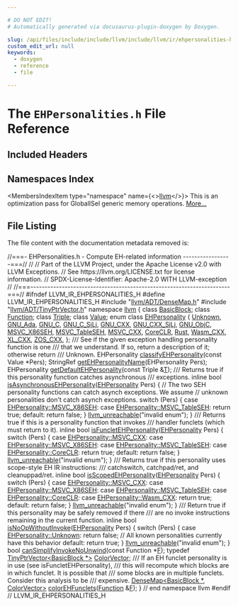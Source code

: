 ```yaml
---

# DO NOT EDIT!
# Automatically generated via docusaurus-plugin-doxygen by Doxygen.

slug: /api/files/include/include/llvm/include/llvm/ir/ehpersonalities-h
custom_edit_url: null
keywords:
  - doxygen
  - reference
  - file

---
```





# The `EHPersonalities.h` File Reference

<DoxygenPage pluginConfig={pluginConfig}>



## Included Headers

<IncludesList>
<IncludesListItem
  filePath="llvm/ADT/DenseMap.h"
  permalink="/docs/api/files/include/include/llvm/include/llvm/adt/densemap-h"
  isLocal="true" />
<IncludesListItem
  filePath="llvm/ADT/TinyPtrVector.h"
  permalink="/docs/api/files/include/include/llvm/include/llvm/adt/tinyptrvector-h"
  isLocal="true" />
</IncludesList>

## Namespaces Index

<MembersIndex>

<MembersIndexItem
  type="namespace"
  name={<><a href="/docs/api/namespaces/llvm">llvm</a></>}>
This is an optimization pass for GlobalISel generic memory operations. <a href="/docs/api/namespaces/llvm/#details">More...</a>
</MembersIndexItem>

</MembersIndex>


## File Listing

The file content with the documentation metadata removed is:

<ProgramListing>

<Link id="l00001" /><CodeLine lineNumber="1"><span class="doxyHighlightComment">//===- EHPersonalities.h - Compute EH-related information -----------------===//</span></CodeLine>
<Link id="l00002" /><CodeLine lineNumber="2"><span class="doxyHighlightComment">//</span></CodeLine>
<Link id="l00003" /><CodeLine lineNumber="3"><span class="doxyHighlightComment">// Part of the LLVM Project, under the Apache License v2.0 with LLVM Exceptions.</span></CodeLine>
<Link id="l00004" /><CodeLine lineNumber="4"><span class="doxyHighlightComment">// See https://llvm.org/LICENSE.txt for license information.</span></CodeLine>
<Link id="l00005" /><CodeLine lineNumber="5"><span class="doxyHighlightComment">// SPDX-License-Identifier: Apache-2.0 WITH LLVM-exception</span></CodeLine>
<Link id="l00006" /><CodeLine lineNumber="6"><span class="doxyHighlightComment">//</span></CodeLine>
<Link id="l00007" /><CodeLine lineNumber="7"><span class="doxyHighlightComment">//===----------------------------------------------------------------------===//</span></CodeLine>
<Link id="l00008" /><CodeLine lineNumber="8"></CodeLine>
<Link id="l00009" /><CodeLine lineNumber="9"><span class="doxyHighlightPreprocessor">#ifndef LLVM&#95;IR&#95;EHPERSONALITIES&#95;H</span></CodeLine>
<Link id="l00010" /><CodeLine lineNumber="10"><span class="doxyHighlightPreprocessor">#define LLVM&#95;IR&#95;EHPERSONALITIES&#95;H</span></CodeLine>
<Link id="l00011" /><CodeLine lineNumber="11"></CodeLine>
<Link id="l00012" /><CodeLine lineNumber="12"><span class="doxyHighlightPreprocessor">#include &quot;<a href="/docs/api/files/include/include/llvm/include/llvm/adt/densemap-h">llvm/ADT/DenseMap.h</a>&quot;</span></CodeLine>
<Link id="l00013" /><CodeLine lineNumber="13"><span class="doxyHighlightPreprocessor">#include &quot;<a href="/docs/api/files/include/include/llvm/include/llvm/adt/tinyptrvector-h">llvm/ADT/TinyPtrVector.h</a>&quot;</span></CodeLine>
<Link id="l00014" /><CodeLine lineNumber="14"></CodeLine>
<Link id="l00015" /><CodeLine lineNumber="15"><span class="doxyHighlightKeyword">namespace </span><span class="doxyHighlight"><a href="/docs/api/namespaces/llvm">llvm</a> &#123;</span></CodeLine>
<Link id="l00016" /><CodeLine lineNumber="16"><span class="doxyHighlightKeyword">class </span><span class="doxyHighlight"><a href="/docs/api/classes/llvm/basicblock">BasicBlock</a>;</span></CodeLine>
<Link id="l00017" /><CodeLine lineNumber="17"><span class="doxyHighlightKeyword">class </span><span class="doxyHighlight"><a href="/docs/api/classes/llvm/function">Function</a>;</span></CodeLine>
<Link id="l00018" /><CodeLine lineNumber="18"><span class="doxyHighlightKeyword">class </span><span class="doxyHighlight"><a href="/docs/api/classes/llvm/triple">Triple</a>;</span></CodeLine>
<Link id="l00019" /><CodeLine lineNumber="19"><span class="doxyHighlightKeyword">class </span><span class="doxyHighlight"><a href="/docs/api/classes/llvm/value">Value</a>;</span></CodeLine>
<Link id="l00020" /><CodeLine lineNumber="20"></CodeLine>
<Link id="l00021" /><CodeLine lineNumber="21" lineLink="/docs/api/namespaces/llvm/#a5d56157a385f8cd7d3e54ed87da1ba6a"><span class="doxyHighlightKeyword">enum class</span><span class="doxyHighlight"> <a href="/docs/api/namespaces/llvm/#a5d56157a385f8cd7d3e54ed87da1ba6a">EHPersonality</a> &#123;</span></CodeLine>
<Link id="l00022" /><CodeLine lineNumber="22" lineLink="/docs/api/namespaces/llvm/#a5d56157a385f8cd7d3e54ed87da1ba6aa88183b946cc5f0e8c96b2e66e1c74a7e"><span class="doxyHighlight">  <a href="/docs/api/namespaces/llvm/#a0ba893e7dc00f439ef557e79f12e899fa88183b946cc5f0e8c96b2e66e1c74a7e">Unknown</a>,</span></CodeLine>
<Link id="l00023" /><CodeLine lineNumber="23" lineLink="/docs/api/namespaces/llvm/#a5d56157a385f8cd7d3e54ed87da1ba6aa4d1f6c49eb4a44a6cc14725ba0cfe658"><span class="doxyHighlight">  <a href="/docs/api/namespaces/llvm/#a5d56157a385f8cd7d3e54ed87da1ba6aa4d1f6c49eb4a44a6cc14725ba0cfe658">GNU&#95;Ada</a>,</span></CodeLine>
<Link id="l00024" /><CodeLine lineNumber="24" lineLink="/docs/api/namespaces/llvm/#a5d56157a385f8cd7d3e54ed87da1ba6aa4c0484152e8ccb276b690a1f664b2480"><span class="doxyHighlight">  <a href="/docs/api/namespaces/llvm/#a5d56157a385f8cd7d3e54ed87da1ba6aa4c0484152e8ccb276b690a1f664b2480">GNU&#95;C</a>,</span></CodeLine>
<Link id="l00025" /><CodeLine lineNumber="25" lineLink="/docs/api/namespaces/llvm/#a5d56157a385f8cd7d3e54ed87da1ba6aae83ea70f8c69153f8fb6aed8edc63ce8"><span class="doxyHighlight">  <a href="/docs/api/namespaces/llvm/#a5d56157a385f8cd7d3e54ed87da1ba6aae83ea70f8c69153f8fb6aed8edc63ce8">GNU&#95;C&#95;SjLj</a>,</span></CodeLine>
<Link id="l00026" /><CodeLine lineNumber="26" lineLink="/docs/api/namespaces/llvm/#a5d56157a385f8cd7d3e54ed87da1ba6aac19ef91dbd2fa5148e96a750c2b5c4cb"><span class="doxyHighlight">  <a href="/docs/api/namespaces/llvm/#a5d56157a385f8cd7d3e54ed87da1ba6aac19ef91dbd2fa5148e96a750c2b5c4cb">GNU&#95;CXX</a>,</span></CodeLine>
<Link id="l00027" /><CodeLine lineNumber="27" lineLink="/docs/api/namespaces/llvm/#a5d56157a385f8cd7d3e54ed87da1ba6aa827e35d1ece0eb007816f52f42e87007"><span class="doxyHighlight">  <a href="/docs/api/namespaces/llvm/#a5d56157a385f8cd7d3e54ed87da1ba6aa827e35d1ece0eb007816f52f42e87007">GNU&#95;CXX&#95;SjLj</a>,</span></CodeLine>
<Link id="l00028" /><CodeLine lineNumber="28" lineLink="/docs/api/namespaces/llvm/#a5d56157a385f8cd7d3e54ed87da1ba6aa395fbfe74c30a81fe4f743ba95964c86"><span class="doxyHighlight">  <a href="/docs/api/namespaces/llvm/#a5d56157a385f8cd7d3e54ed87da1ba6aa395fbfe74c30a81fe4f743ba95964c86">GNU&#95;ObjC</a>,</span></CodeLine>
<Link id="l00029" /><CodeLine lineNumber="29" lineLink="/docs/api/namespaces/llvm/#a5d56157a385f8cd7d3e54ed87da1ba6aa1d0ce965d5884b3d11d6f26fac012613"><span class="doxyHighlight">  <a href="/docs/api/namespaces/llvm/#a5d56157a385f8cd7d3e54ed87da1ba6aa1d0ce965d5884b3d11d6f26fac012613">MSVC&#95;X86SEH</a>,</span></CodeLine>
<Link id="l00030" /><CodeLine lineNumber="30" lineLink="/docs/api/namespaces/llvm/#a5d56157a385f8cd7d3e54ed87da1ba6aa5fe2b2d01019e4b6a9828d4b9820a7ce"><span class="doxyHighlight">  <a href="/docs/api/namespaces/llvm/#a5d56157a385f8cd7d3e54ed87da1ba6aa5fe2b2d01019e4b6a9828d4b9820a7ce">MSVC&#95;TableSEH</a>,</span></CodeLine>
<Link id="l00031" /><CodeLine lineNumber="31" lineLink="/docs/api/namespaces/llvm/#a5d56157a385f8cd7d3e54ed87da1ba6aab34bedfd8d86f0adbefe4ae0e708f428"><span class="doxyHighlight">  <a href="/docs/api/namespaces/llvm/#a5d56157a385f8cd7d3e54ed87da1ba6aab34bedfd8d86f0adbefe4ae0e708f428">MSVC&#95;CXX</a>,</span></CodeLine>
<Link id="l00032" /><CodeLine lineNumber="32" lineLink="/docs/api/namespaces/llvm/#a5d56157a385f8cd7d3e54ed87da1ba6aa05b0e25c98ba4300ca28989a35dab72a"><span class="doxyHighlight">  <a href="/docs/api/namespaces/llvm/#a5d56157a385f8cd7d3e54ed87da1ba6aa05b0e25c98ba4300ca28989a35dab72a">CoreCLR</a>,</span></CodeLine>
<Link id="l00033" /><CodeLine lineNumber="33" lineLink="/docs/api/namespaces/llvm/#a5d56157a385f8cd7d3e54ed87da1ba6aaf5e265d607cb720058fc166e00083fe8"><span class="doxyHighlight">  <a href="/docs/api/namespaces/llvm/#a5d56157a385f8cd7d3e54ed87da1ba6aaf5e265d607cb720058fc166e00083fe8">Rust</a>,</span></CodeLine>
<Link id="l00034" /><CodeLine lineNumber="34" lineLink="/docs/api/namespaces/llvm/#a5d56157a385f8cd7d3e54ed87da1ba6aa7939c43653700c52daa7a68a575c3ec5"><span class="doxyHighlight">  <a href="/docs/api/namespaces/llvm/#a5d56157a385f8cd7d3e54ed87da1ba6aa7939c43653700c52daa7a68a575c3ec5">Wasm&#95;CXX</a>,</span></CodeLine>
<Link id="l00035" /><CodeLine lineNumber="35" lineLink="/docs/api/namespaces/llvm/#a5d56157a385f8cd7d3e54ed87da1ba6aac3cb0fb563149ec44c47b526c7b0a0d2"><span class="doxyHighlight">  <a href="/docs/api/namespaces/llvm/#a5d56157a385f8cd7d3e54ed87da1ba6aac3cb0fb563149ec44c47b526c7b0a0d2">XL&#95;CXX</a>,</span></CodeLine>
<Link id="l00036" /><CodeLine lineNumber="36" lineLink="/docs/api/namespaces/llvm/#a5d56157a385f8cd7d3e54ed87da1ba6aae41eac69861c981fbdd0a270668ea387"><span class="doxyHighlight">  <a href="/docs/api/namespaces/llvm/#a5d56157a385f8cd7d3e54ed87da1ba6aae41eac69861c981fbdd0a270668ea387">ZOS&#95;CXX</a>,</span></CodeLine>
<Link id="l00037" /><CodeLine lineNumber="37"><span class="doxyHighlight">&#125;;</span></CodeLine>
<Link id="l00038" /><CodeLine lineNumber="38"></CodeLine>
<Link id="l00039" /><CodeLine lineNumber="39"><span class="doxyHighlightComment">/// See if the given exception handling personality function is one</span></CodeLine>
<Link id="l00040" /><CodeLine lineNumber="40"><span class="doxyHighlightComment">/// that we understand.  If so, return a description of it; otherwise return</span></CodeLine>
<Link id="l00041" /><CodeLine lineNumber="41"><span class="doxyHighlightComment">/// Unknown.</span></CodeLine>
<Link id="l00042" /><CodeLine lineNumber="42"><span class="doxyHighlight">EHPersonality <a href="/docs/api/namespaces/llvm/#a8d508f23e2580095561902c39911fb9b">classifyEHPersonality</a>(</span><span class="doxyHighlightKeyword">const</span><span class="doxyHighlight"> Value &#42;Pers);</span></CodeLine>
<Link id="l00043" /><CodeLine lineNumber="43"></CodeLine>
<Link id="l00044" /><CodeLine lineNumber="44"><span class="doxyHighlight">StringRef <a href="/docs/api/namespaces/llvm/#a11830db2d4bbb3726de01e2a70a98327">getEHPersonalityName</a>(EHPersonality Pers);</span></CodeLine>
<Link id="l00045" /><CodeLine lineNumber="45"></CodeLine>
<Link id="l00046" /><CodeLine lineNumber="46"><span class="doxyHighlight">EHPersonality <a href="/docs/api/namespaces/llvm/#ad56151fe47716e1a360ae37d12249ae9">getDefaultEHPersonality</a>(</span><span class="doxyHighlightKeyword">const</span><span class="doxyHighlight"> Triple &amp;<a href="/docs/api/files/lib/lib/target/lib/target/mips/mips16isellowering-cpp/#a0acb682b8260ab1c60b918599864e2e5">T</a>);</span></CodeLine>
<Link id="l00047" /><CodeLine lineNumber="47"></CodeLine>
<Link id="l00048" /><CodeLine lineNumber="48"><span class="doxyHighlightComment">/// Returns true if this personality function catches asynchronous</span></CodeLine>
<Link id="l00049" /><CodeLine lineNumber="49"><span class="doxyHighlightComment">/// exceptions.</span></CodeLine>
<Link id="l00050" /><CodeLine lineNumber="50" lineLink="/docs/api/namespaces/llvm/#ab9c9fb92464f96c0e0f326d624e82eab"><span class="doxyHighlightKeyword">inline</span><span class="doxyHighlight"> </span><span class="doxyHighlightKeywordType">bool</span><span class="doxyHighlight"> <a href="/docs/api/namespaces/llvm/#ab9c9fb92464f96c0e0f326d624e82eab">isAsynchronousEHPersonality</a>(<a href="/docs/api/namespaces/llvm/#a5d56157a385f8cd7d3e54ed87da1ba6a">EHPersonality</a> Pers) &#123;</span></CodeLine>
<Link id="l00051" /><CodeLine lineNumber="51"><span class="doxyHighlight">  </span><span class="doxyHighlightComment">// The two SEH personality functions can catch asynch exceptions. We assume</span></CodeLine>
<Link id="l00052" /><CodeLine lineNumber="52"><span class="doxyHighlight">  </span><span class="doxyHighlightComment">// unknown personalities don&#39;t catch asynch exceptions.</span></CodeLine>
<Link id="l00053" /><CodeLine lineNumber="53"><span class="doxyHighlight">  </span><span class="doxyHighlightKeywordFlow">switch</span><span class="doxyHighlight"> (Pers) &#123;</span></CodeLine>
<Link id="l00054" /><CodeLine lineNumber="54"><span class="doxyHighlight">  </span><span class="doxyHighlightKeywordFlow">case</span><span class="doxyHighlight"> <a href="/docs/api/namespaces/llvm/#a5d56157a385f8cd7d3e54ed87da1ba6aa1d0ce965d5884b3d11d6f26fac012613">EHPersonality::MSVC&#95;X86SEH</a>:</span></CodeLine>
<Link id="l00055" /><CodeLine lineNumber="55"><span class="doxyHighlight">  </span><span class="doxyHighlightKeywordFlow">case</span><span class="doxyHighlight"> <a href="/docs/api/namespaces/llvm/#a5d56157a385f8cd7d3e54ed87da1ba6aa5fe2b2d01019e4b6a9828d4b9820a7ce">EHPersonality::MSVC&#95;TableSEH</a>:</span></CodeLine>
<Link id="l00056" /><CodeLine lineNumber="56"><span class="doxyHighlight">    </span><span class="doxyHighlightKeywordFlow">return</span><span class="doxyHighlight"> </span><span class="doxyHighlightKeyword">true</span><span class="doxyHighlight">;</span></CodeLine>
<Link id="l00057" /><CodeLine lineNumber="57"><span class="doxyHighlight">  </span><span class="doxyHighlightKeywordFlow">default</span><span class="doxyHighlight">:</span></CodeLine>
<Link id="l00058" /><CodeLine lineNumber="58"><span class="doxyHighlight">    </span><span class="doxyHighlightKeywordFlow">return</span><span class="doxyHighlight"> </span><span class="doxyHighlightKeyword">false</span><span class="doxyHighlight">;</span></CodeLine>
<Link id="l00059" /><CodeLine lineNumber="59"><span class="doxyHighlight">  &#125;</span></CodeLine>
<Link id="l00060" /><CodeLine lineNumber="60"><span class="doxyHighlight">  <a href="/docs/api/files/include/include/llvm/include/llvm/support/errorhandling-h/#ace243f5c25697a1107cce46626b3dc94">llvm&#95;unreachable</a>(</span><span class="doxyHighlightStringLiteral">&quot;invalid enum&quot;</span><span class="doxyHighlight">);</span></CodeLine>
<Link id="l00061" /><CodeLine lineNumber="61"><span class="doxyHighlight">&#125;</span></CodeLine>
<Link id="l00062" /><CodeLine lineNumber="62"></CodeLine>
<Link id="l00063" /><CodeLine lineNumber="63"><span class="doxyHighlightComment">/// Returns true if this is a personality function that invokes</span></CodeLine>
<Link id="l00064" /><CodeLine lineNumber="64"><span class="doxyHighlightComment">/// handler funclets (which must return to it).</span></CodeLine>
<Link id="l00065" /><CodeLine lineNumber="65" lineLink="/docs/api/namespaces/llvm/#aa014490a40c9286ee7e026a2f579eea9"><span class="doxyHighlightKeyword">inline</span><span class="doxyHighlight"> </span><span class="doxyHighlightKeywordType">bool</span><span class="doxyHighlight"> <a href="/docs/api/namespaces/llvm/#aa014490a40c9286ee7e026a2f579eea9">isFuncletEHPersonality</a>(<a href="/docs/api/namespaces/llvm/#a5d56157a385f8cd7d3e54ed87da1ba6a">EHPersonality</a> Pers) &#123;</span></CodeLine>
<Link id="l00066" /><CodeLine lineNumber="66"><span class="doxyHighlight">  </span><span class="doxyHighlightKeywordFlow">switch</span><span class="doxyHighlight"> (Pers) &#123;</span></CodeLine>
<Link id="l00067" /><CodeLine lineNumber="67"><span class="doxyHighlight">  </span><span class="doxyHighlightKeywordFlow">case</span><span class="doxyHighlight"> <a href="/docs/api/namespaces/llvm/#a5d56157a385f8cd7d3e54ed87da1ba6aab34bedfd8d86f0adbefe4ae0e708f428">EHPersonality::MSVC&#95;CXX</a>:</span></CodeLine>
<Link id="l00068" /><CodeLine lineNumber="68"><span class="doxyHighlight">  </span><span class="doxyHighlightKeywordFlow">case</span><span class="doxyHighlight"> <a href="/docs/api/namespaces/llvm/#a5d56157a385f8cd7d3e54ed87da1ba6aa1d0ce965d5884b3d11d6f26fac012613">EHPersonality::MSVC&#95;X86SEH</a>:</span></CodeLine>
<Link id="l00069" /><CodeLine lineNumber="69"><span class="doxyHighlight">  </span><span class="doxyHighlightKeywordFlow">case</span><span class="doxyHighlight"> <a href="/docs/api/namespaces/llvm/#a5d56157a385f8cd7d3e54ed87da1ba6aa5fe2b2d01019e4b6a9828d4b9820a7ce">EHPersonality::MSVC&#95;TableSEH</a>:</span></CodeLine>
<Link id="l00070" /><CodeLine lineNumber="70"><span class="doxyHighlight">  </span><span class="doxyHighlightKeywordFlow">case</span><span class="doxyHighlight"> <a href="/docs/api/namespaces/llvm/#a5d56157a385f8cd7d3e54ed87da1ba6aa05b0e25c98ba4300ca28989a35dab72a">EHPersonality::CoreCLR</a>:</span></CodeLine>
<Link id="l00071" /><CodeLine lineNumber="71"><span class="doxyHighlight">    </span><span class="doxyHighlightKeywordFlow">return</span><span class="doxyHighlight"> </span><span class="doxyHighlightKeyword">true</span><span class="doxyHighlight">;</span></CodeLine>
<Link id="l00072" /><CodeLine lineNumber="72"><span class="doxyHighlight">  </span><span class="doxyHighlightKeywordFlow">default</span><span class="doxyHighlight">:</span></CodeLine>
<Link id="l00073" /><CodeLine lineNumber="73"><span class="doxyHighlight">    </span><span class="doxyHighlightKeywordFlow">return</span><span class="doxyHighlight"> </span><span class="doxyHighlightKeyword">false</span><span class="doxyHighlight">;</span></CodeLine>
<Link id="l00074" /><CodeLine lineNumber="74"><span class="doxyHighlight">  &#125;</span></CodeLine>
<Link id="l00075" /><CodeLine lineNumber="75"><span class="doxyHighlight">  <a href="/docs/api/files/include/include/llvm/include/llvm/support/errorhandling-h/#ace243f5c25697a1107cce46626b3dc94">llvm&#95;unreachable</a>(</span><span class="doxyHighlightStringLiteral">&quot;invalid enum&quot;</span><span class="doxyHighlight">);</span></CodeLine>
<Link id="l00076" /><CodeLine lineNumber="76"><span class="doxyHighlight">&#125;</span></CodeLine>
<Link id="l00077" /><CodeLine lineNumber="77"></CodeLine>
<Link id="l00078" /><CodeLine lineNumber="78"><span class="doxyHighlightComment">/// Returns true if this personality uses scope-style EH IR instructions:</span></CodeLine>
<Link id="l00079" /><CodeLine lineNumber="79"><span class="doxyHighlightComment">/// catchswitch, catchpad/ret, and cleanuppad/ret.</span></CodeLine>
<Link id="l00080" /><CodeLine lineNumber="80" lineLink="/docs/api/namespaces/llvm/#a5309dbf19ec5ccffe3072c6087e106d3"><span class="doxyHighlightKeyword">inline</span><span class="doxyHighlight"> </span><span class="doxyHighlightKeywordType">bool</span><span class="doxyHighlight"> <a href="/docs/api/namespaces/llvm/#a5309dbf19ec5ccffe3072c6087e106d3">isScopedEHPersonality</a>(<a href="/docs/api/namespaces/llvm/#a5d56157a385f8cd7d3e54ed87da1ba6a">EHPersonality</a> Pers) &#123;</span></CodeLine>
<Link id="l00081" /><CodeLine lineNumber="81"><span class="doxyHighlight">  </span><span class="doxyHighlightKeywordFlow">switch</span><span class="doxyHighlight"> (Pers) &#123;</span></CodeLine>
<Link id="l00082" /><CodeLine lineNumber="82"><span class="doxyHighlight">  </span><span class="doxyHighlightKeywordFlow">case</span><span class="doxyHighlight"> <a href="/docs/api/namespaces/llvm/#a5d56157a385f8cd7d3e54ed87da1ba6aab34bedfd8d86f0adbefe4ae0e708f428">EHPersonality::MSVC&#95;CXX</a>:</span></CodeLine>
<Link id="l00083" /><CodeLine lineNumber="83"><span class="doxyHighlight">  </span><span class="doxyHighlightKeywordFlow">case</span><span class="doxyHighlight"> <a href="/docs/api/namespaces/llvm/#a5d56157a385f8cd7d3e54ed87da1ba6aa1d0ce965d5884b3d11d6f26fac012613">EHPersonality::MSVC&#95;X86SEH</a>:</span></CodeLine>
<Link id="l00084" /><CodeLine lineNumber="84"><span class="doxyHighlight">  </span><span class="doxyHighlightKeywordFlow">case</span><span class="doxyHighlight"> <a href="/docs/api/namespaces/llvm/#a5d56157a385f8cd7d3e54ed87da1ba6aa5fe2b2d01019e4b6a9828d4b9820a7ce">EHPersonality::MSVC&#95;TableSEH</a>:</span></CodeLine>
<Link id="l00085" /><CodeLine lineNumber="85"><span class="doxyHighlight">  </span><span class="doxyHighlightKeywordFlow">case</span><span class="doxyHighlight"> <a href="/docs/api/namespaces/llvm/#a5d56157a385f8cd7d3e54ed87da1ba6aa05b0e25c98ba4300ca28989a35dab72a">EHPersonality::CoreCLR</a>:</span></CodeLine>
<Link id="l00086" /><CodeLine lineNumber="86"><span class="doxyHighlight">  </span><span class="doxyHighlightKeywordFlow">case</span><span class="doxyHighlight"> <a href="/docs/api/namespaces/llvm/#a5d56157a385f8cd7d3e54ed87da1ba6aa7939c43653700c52daa7a68a575c3ec5">EHPersonality::Wasm&#95;CXX</a>:</span></CodeLine>
<Link id="l00087" /><CodeLine lineNumber="87"><span class="doxyHighlight">    </span><span class="doxyHighlightKeywordFlow">return</span><span class="doxyHighlight"> </span><span class="doxyHighlightKeyword">true</span><span class="doxyHighlight">;</span></CodeLine>
<Link id="l00088" /><CodeLine lineNumber="88"><span class="doxyHighlight">  </span><span class="doxyHighlightKeywordFlow">default</span><span class="doxyHighlight">:</span></CodeLine>
<Link id="l00089" /><CodeLine lineNumber="89"><span class="doxyHighlight">    </span><span class="doxyHighlightKeywordFlow">return</span><span class="doxyHighlight"> </span><span class="doxyHighlightKeyword">false</span><span class="doxyHighlight">;</span></CodeLine>
<Link id="l00090" /><CodeLine lineNumber="90"><span class="doxyHighlight">  &#125;</span></CodeLine>
<Link id="l00091" /><CodeLine lineNumber="91"><span class="doxyHighlight">  <a href="/docs/api/files/include/include/llvm/include/llvm/support/errorhandling-h/#ace243f5c25697a1107cce46626b3dc94">llvm&#95;unreachable</a>(</span><span class="doxyHighlightStringLiteral">&quot;invalid enum&quot;</span><span class="doxyHighlight">);</span></CodeLine>
<Link id="l00092" /><CodeLine lineNumber="92"><span class="doxyHighlight">&#125;</span></CodeLine>
<Link id="l00093" /><CodeLine lineNumber="93"></CodeLine>
<Link id="l00094" /><CodeLine lineNumber="94"><span class="doxyHighlightComment">/// Return true if this personality may be safely removed if there</span></CodeLine>
<Link id="l00095" /><CodeLine lineNumber="95"><span class="doxyHighlightComment">/// are no invoke instructions remaining in the current function.</span></CodeLine>
<Link id="l00096" /><CodeLine lineNumber="96" lineLink="/docs/api/namespaces/llvm/#a53aef6c19072ac0d22e5d5820898733f"><span class="doxyHighlightKeyword">inline</span><span class="doxyHighlight"> </span><span class="doxyHighlightKeywordType">bool</span><span class="doxyHighlight"> <a href="/docs/api/namespaces/llvm/#a53aef6c19072ac0d22e5d5820898733f">isNoOpWithoutInvoke</a>(<a href="/docs/api/namespaces/llvm/#a5d56157a385f8cd7d3e54ed87da1ba6a">EHPersonality</a> Pers) &#123;</span></CodeLine>
<Link id="l00097" /><CodeLine lineNumber="97"><span class="doxyHighlight">  </span><span class="doxyHighlightKeywordFlow">switch</span><span class="doxyHighlight"> (Pers) &#123;</span></CodeLine>
<Link id="l00098" /><CodeLine lineNumber="98"><span class="doxyHighlight">  </span><span class="doxyHighlightKeywordFlow">case</span><span class="doxyHighlight"> <a href="/docs/api/namespaces/llvm/#a5d56157a385f8cd7d3e54ed87da1ba6aa88183b946cc5f0e8c96b2e66e1c74a7e">EHPersonality::Unknown</a>:</span></CodeLine>
<Link id="l00099" /><CodeLine lineNumber="99"><span class="doxyHighlight">    </span><span class="doxyHighlightKeywordFlow">return</span><span class="doxyHighlight"> </span><span class="doxyHighlightKeyword">false</span><span class="doxyHighlight">;</span></CodeLine>
<Link id="l00100" /><CodeLine lineNumber="100"><span class="doxyHighlight">  </span><span class="doxyHighlightComment">// All known personalities currently have this behavior</span></CodeLine>
<Link id="l00101" /><CodeLine lineNumber="101"><span class="doxyHighlight">  </span><span class="doxyHighlightKeywordFlow">default</span><span class="doxyHighlight">:</span></CodeLine>
<Link id="l00102" /><CodeLine lineNumber="102"><span class="doxyHighlight">    </span><span class="doxyHighlightKeywordFlow">return</span><span class="doxyHighlight"> </span><span class="doxyHighlightKeyword">true</span><span class="doxyHighlight">;</span></CodeLine>
<Link id="l00103" /><CodeLine lineNumber="103"><span class="doxyHighlight">  &#125;</span></CodeLine>
<Link id="l00104" /><CodeLine lineNumber="104"><span class="doxyHighlight">  <a href="/docs/api/files/include/include/llvm/include/llvm/support/errorhandling-h/#ace243f5c25697a1107cce46626b3dc94">llvm&#95;unreachable</a>(</span><span class="doxyHighlightStringLiteral">&quot;invalid enum&quot;</span><span class="doxyHighlight">);</span></CodeLine>
<Link id="l00105" /><CodeLine lineNumber="105"><span class="doxyHighlight">&#125;</span></CodeLine>
<Link id="l00106" /><CodeLine lineNumber="106"></CodeLine>
<Link id="l00107" /><CodeLine lineNumber="107"><span class="doxyHighlightKeywordType">bool</span><span class="doxyHighlight"> <a href="/docs/api/namespaces/llvm/#a57f0e4faf4e39fa79daf9de35b1c7244">canSimplifyInvokeNoUnwind</a>(</span><span class="doxyHighlightKeyword">const</span><span class="doxyHighlight"> Function &#42;<a href="/docs/api/files/lib/lib/support/md5-cpp/#a96d73bbd7af15cb1fc38c3f4a3bd82e9">F</a>);</span></CodeLine>
<Link id="l00108" /><CodeLine lineNumber="108"></CodeLine>
<Link id="l00109" /><CodeLine lineNumber="109" lineLink="/docs/api/namespaces/llvm/#ac16c24df0637600996c9c6081da170a2"><span class="doxyHighlightKeyword">typedef</span><span class="doxyHighlight"> <a href="/docs/api/classes/llvm/tinyptrvector">TinyPtrVector&lt;BasicBlock &#42;&gt;</a> <a href="/docs/api/namespaces/llvm/#ac16c24df0637600996c9c6081da170a2">ColorVector</a>;</span></CodeLine>
<Link id="l00110" /><CodeLine lineNumber="110"></CodeLine>
<Link id="l00111" /><CodeLine lineNumber="111"><span class="doxyHighlightComment">/// If an EH funclet personality is in use (see isFuncletEHPersonality),</span></CodeLine>
<Link id="l00112" /><CodeLine lineNumber="112"><span class="doxyHighlightComment">/// this will recompute which blocks are in which funclet. It is possible that</span></CodeLine>
<Link id="l00113" /><CodeLine lineNumber="113"><span class="doxyHighlightComment">/// some blocks are in multiple funclets. Consider this analysis to be</span></CodeLine>
<Link id="l00114" /><CodeLine lineNumber="114"><span class="doxyHighlightComment">/// expensive.</span></CodeLine>
<Link id="l00115" /><CodeLine lineNumber="115"><span class="doxyHighlight"><a href="/docs/api/classes/llvm/densemap">DenseMap&lt;BasicBlock &#42;, ColorVector&gt;</a> <a href="/docs/api/namespaces/llvm/#a3a3a97fed79c86bf242b0f090e1cb2e6">colorEHFunclets</a>(<a href="/docs/api/classes/llvm/function">Function</a> &amp;<a href="/docs/api/files/lib/lib/support/md5-cpp/#a96d73bbd7af15cb1fc38c3f4a3bd82e9">F</a>);</span></CodeLine>
<Link id="l00116" /><CodeLine lineNumber="116"></CodeLine>
<Link id="l00117" /><CodeLine lineNumber="117"><span class="doxyHighlight">&#125; </span><span class="doxyHighlightComment">// end namespace llvm</span></CodeLine>
<Link id="l00118" /><CodeLine lineNumber="118"></CodeLine>
<Link id="l00119" /><CodeLine lineNumber="119"><span class="doxyHighlightPreprocessor">#endif </span><span class="doxyHighlightComment">// LLVM&#95;IR&#95;EHPERSONALITIES&#95;H</span></CodeLine>

</ProgramListing>


</DoxygenPage>
